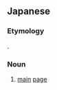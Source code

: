 ==Japanese==

===Etymology===
{{bor|ja|en||main page}}. {{attention|ja|verify}}

===Noun===
{{ja-noun}}

# [[main]] [[page]]